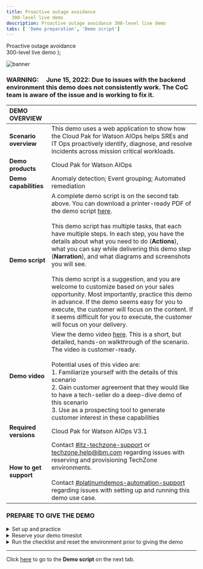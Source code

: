 ```yaml
---
title: Proactive outage avoidance
  300-level live demo
description: Proactive outage avoidance 300-level live demo
tabs: [ 'Demo preparation', 'Demo script']
---
```


  <span>
    Proactive outage avoidance <br/> 300-level live demo
  </span> );

![banner](./images/proactive-outage-avoidance-300-prep-github-banner.jpg)

<span id="top"></span>

### **WARNING**:     June 15, 2022: Due to issues with the backend environment this demo does not consistently work. The CoC team is aware of the issue and is working to fix it.

| DEMO OVERVIEW | |
| :--- | :--- |
| **Scenario overview** | This demo uses a web application to show how the Cloud Pak for Watson AIOps helps SREs and IT Ops proactively identify, diagnose, and resolve incidents across mission critical workloads. |
| **Demo products** | Cloud Pak for Watson AIOps |
| **Demo capabilities** | Anomaly detection; Event grouping; Automated remediation |
| **Demo script** | A complete demo script is on the second tab above. You can download a printer-ready PDF of the demo script <a href="./300-Proactive-Outage-Avoidance-Demo-Script.pdf" target="_blank" rel="noreferrer">here</a>. <br/><br/> This demo script has multiple tasks, that each have multiple steps. In each step, you have the details about what you need to do (**Actions**), what you can say while delivering this demo step (**Narration**), and what diagrams and screenshots you will see. <br/><br/> This demo script is a suggestion, and you are welcome to customize based on your sales opportunity. Most importantly, practice this demo in advance. If the demo seems easy for you to execute, the customer will focus on the content. If it seems difficult for you to execute, the customer will focus on your delivery. |
| **Demo video** | View the demo video <a href="https://ibm.ent.box.com/s/s6gj05hjc7h0zyvpykc32r71i3xr2ilb" target="_blank" rel="noreferrer">here</a>. This is a short, but detailed, hands-on walkthrough of the scenario. The video is customer-ready. <br/> <br/> Potential uses of this video are: <br/> 1. Familiarize yourself with the details of this scenario <br/> 2. Gain customer agreement that they would like to have a tech-seller do a deep-dive demo of this scenario <br/> 3. Use as a prospecting tool to generate customer interest in these capabilities |
| **Required versions** | Cloud Pak for Watson AIOps V3.1 |
| **How to get support** | Contact <a href="https://ibm-cloud.slack.com/archives/C0124J683GW" target="_blank" rel="noreferrer">#itz-techzone-support</a> or <a href="mailto:techzone.help@ibm.com">techzone.help@ibm.com</a> regarding issues with reserving and provisioning TechZone environments. <br/><br/> Contact <a href="https://ibm-cloud.slack.com/archives/C0216F39ACU" target="_blank" rel="noreferrer">#platinumdemos-automation-support</a> regarding issues with setting up and running this demo use case. |

### **PREPARE TO GIVE THE DEMO**

<details>

<summary>Set up and practice</summary>
<br/>

You will need to complete these steps:

<br/>

1. Register for access to the <a href="https://cmc.coc-ibm.com/registration" target="_blank" rel="noreferrer">Center of Competency</a> (CoC).

<br/>

2. Once you get an email confirming your access credentials, go to the CoC's <a href="https://cmc.coc-ibm.com/aiops" target="_blank" rel="noreferrer">Watson AIOps</a> cluster page.

<br/>

3. On the cluster page, you will see several clusters. You will be using the **Qui Gon** cluster.

<br/>

<InlineNotification><strong>IMPORTANT</strong>: Watson AIOps is NOT currently multi-tenant. Therefore, only ONE USER can use the environment at a time. Otherwise, you risk overwriting/undoing other users’ demos. You must reserve your timeslot. The reservations are NOT self-enforcing, meaning it’s up to everyone to adhere to only using the demo during the time you’ve reserved and ensuring you finish up prior to the next person’s time slot.</InlineNotification>

<br/>

4.	Reserve the **Qui Gon** cluster for a self-enablement session by following the steps below:<br/>a. Click **Reservations** to access <a href="https://cmc.coc-ibm.com/calendar/qui-gon" target="_blank" rel="noreferrer">Qui Gon's Demo Schedule</a>.<br/><img src="https://raw.githubusercontent.com/ibm-garage-tsa/platinum-demos/master/src/pages/300-watson-aiops-proactive-outage-avoidance/images/4a.png" width="300" /><br/>b. To easily view the duration of reservations and avoid interfering with existing reservations, click **week** at the top right to access the weekly calendar view, or you can click individual reservations to see details.<br/><img src="https://raw.githubusercontent.com/ibm-garage-tsa/platinum-demos/master/src/pages/300-watson-aiops-proactive-outage-avoidance/images/4b.png" width="800" /><br/>c. Click a date of interest in the calendar, and a reservation pop-up window will open.<br/><img src="https://raw.githubusercontent.com/ibm-garage-tsa/platinum-demos/master/src/pages/300-watson-aiops-proactive-outage-avoidance/images/4c.png" width="800" /><br/>d. To ensure you have sufficient time to set up, practice, and clean up, reserve one to two hours (1). Choose **Self enablement** (2). You don’t need any opportunity or revenue details to use the cluster for self-enablement. Then, click **Reserve Time** (3).<br/><img src="https://raw.githubusercontent.com/ibm-garage-tsa/platinum-demos/master/src/pages/300-watson-aiops-proactive-outage-avoidance/images/4d.png" width="400" />

<br/>

5. In the <a href="https://cmc.coc-ibm.com/cluster/qui-gon" target="_blank" rel="noreferrer">Qui Gon cluster details</a> page, go through the list of systems and test that you can log in to each of them with the provided credentials. <br/><br/> **Notes**: <br/> • For logging in to the IBM Automation Hub, use OpenShift as the authentication method. <br/> • The Slack channel you will use is called **#qui-gon-qotd**.<br/><img src="https://raw.githubusercontent.com/ibm-garage-tsa/platinum-demos/master/src/pages/300-watson-aiops-proactive-outage-avoidance/images/5-cluster-details.png" width="800" />

<br/>

6. Practice the demo using the [demo script](/300-watson-aiops-proactive-outage-avoidance/demo-script) on the next tab.

<br/>

7. Reset the demo environment by following the steps below (this process takes a minute or two to complete):<br/><br/>a. Go to **Event Manager** and click the **Open menu** icon in the top left corner (1). Then, select **Automations** (2) → **Runbooks** (3).<br/><img src="https://raw.githubusercontent.com/ibm-garage-tsa/platinum-demos/master/src/pages/300-watson-aiops-proactive-outage-avoidance/images/event-manager-1.png" width="500" /><br/>b. Click **Run** on the row of the **Reset Ratings Service** runbook.<br/><img src="https://raw.githubusercontent.com/ibm-garage-tsa/platinum-demos/master/src/pages/300-watson-aiops-proactive-outage-avoidance/images/event-manager-2.png" width="800" /><br/>c. Click **Start Runbook**.<br/><img src="https://raw.githubusercontent.com/ibm-garage-tsa/platinum-demos/master/src/pages/300-watson-aiops-proactive-outage-avoidance/images/event-manager-3.png" width="800" /><br/>d. Click **Run**. <br/><img src="https://raw.githubusercontent.com/ibm-garage-tsa/platinum-demos/master/src/pages/300-watson-aiops-proactive-outage-avoidance/images/event-manager-4.png" width="800" /><br/>e. After it runs successfully, click **Complete**.<br/><img src="https://raw.githubusercontent.com/ibm-garage-tsa/platinum-demos/master/src/pages/300-watson-aiops-proactive-outage-avoidance/images/event-manager-5.png" width="800" /><br/>f. Provide feedback and rate the runbook (1). Then, click **Runbook worked** (2).<br/><img src="https://raw.githubusercontent.com/ibm-garage-tsa/platinum-demos/master/src/pages/300-watson-aiops-proactive-outage-avoidance/images/event-manager-6.png" width="800" /><br/>

<br/>

**[Go to top](#top)**

</details>

<details>

<summary>Reserve your demo timeslot</summary>

<br/> 1. Go to <a href="https://cmc.coc-ibm.com/calendar/qui-gon" target="_blank" rel="noreferrer">Qui Gon's Demo Schedule</a>. <br/><br/> 2. Click a date of interest in the calendar, and a reservation pop-up window will open. <br/><br/> 3. Fill in the details in the pop-up window and reserve your timeslot. <br/><br/>

**Notes**: <br/> • You will need a bit of time to set up prior to giving the demo (e.g., resetting the demo environment). For a customer demo, you will probably need a timeslot of at least two hours (the estimated delivery time for the demo is 30-60 minutes). You will need to reset the demo environment 15-20 minutes before your demo starts. Doing it any earlier may result in incorrect data. <br/> • Make sure to provide opportunity and revenue details.

<br/>

**[Go to top](#top)**

</details>

<details>

<summary>Run the checklist and reset the environment prior to giving the demo</summary>

<br/> 1. Complete the checklist below:

<br/><br/>

▢ Have you registered with the CoC and received the CMC credentials? <br/>
▢ Have you reserved the Qui Gon demo system? <br/>
▢ Have you logged into all the various systems? <br/>
▢ Have you successfully run the Reset Ratings Service runbook? <br/>
▢ Have you validated the reset so that the AI Manager shows no stories? <br/>
▢ Have you seen that all nodes in the topology view are green? <br/>
▢ Have you checked that the Slack test connection succeeded? <br/>
▢ Have you ensured that the QotD golden signals in Instana shows normal behavior (i.e., the erroneous call rate is 0)?

<br/>

2. Open and log in to the systems listed under **Primary Tools/Application UIs** in the <a href="https://cmc.coc-ibm.com/cluster/qui-gon" target="_blank" rel="noreferrer">Qui Gon cluster details</a> page. Open a new tab for each system. <br/><img src="https://raw.githubusercontent.com/ibm-garage-tsa/platinum-demos/master/src/pages/300-watson-aiops-proactive-outage-avoidance/images/5-cluster-details.png" width="800" />

<br/>

3. You must reset the environment exactly 15-20 minutes before the demo starts. Reset the demo environment by following the steps below (this process takes a minute or two to complete):<br/><br/>a. Go to **Event Manager** and click the **Open menu** icon in the top left corner (1). Then, select **Automations** (2) → **Runbooks** (3).<br/><img src="https://raw.githubusercontent.com/ibm-garage-tsa/platinum-demos/master/src/pages/300-watson-aiops-proactive-outage-avoidance/images/event-manager-1.png" width="500" /><br/>b. Click **Run** on the row of the **Reset Ratings Service** runbook.<br/><img src="https://raw.githubusercontent.com/ibm-garage-tsa/platinum-demos/master/src/pages/300-watson-aiops-proactive-outage-avoidance/images/event-manager-2.png" width="800" /><br/>c. Click **Start Runbook**.<br/><img src="https://raw.githubusercontent.com/ibm-garage-tsa/platinum-demos/master/src/pages/300-watson-aiops-proactive-outage-avoidance/images/event-manager-3.png" width="800" /><br/>d. Click **Run**. <br/><img src="https://raw.githubusercontent.com/ibm-garage-tsa/platinum-demos/master/src/pages/300-watson-aiops-proactive-outage-avoidance/images/event-manager-4.png" width="800" /><br/>e. After it runs successfully, click **Complete**. <br/><img src="https://raw.githubusercontent.com/ibm-garage-tsa/platinum-demos/master/src/pages/300-watson-aiops-proactive-outage-avoidance/images/event-manager-5.png" width="800" /><br/>f. Provide feedback and rate the runbook (1). Then, click **Runbook worked** (2).<br/><img src="https://raw.githubusercontent.com/ibm-garage-tsa/platinum-demos/master/src/pages/300-watson-aiops-proactive-outage-avoidance/images/event-manager-6.png" width="800" />

<br/>

4. Check that the **#qui-gon-qotd** Slack channel is cleared (no story/incident showing).

<br/>

5. You’re ready to begin your demo! Remember to execute the runbook to reset the environment when the demo is complete.

<br/>

**[Go to top](#top)**

</details>

***

Click [here](/300-watson-aiops-proactive-outage-avoidance/demo-script) to go to the **Demo script** on the next tab.
